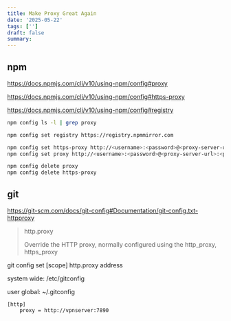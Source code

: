 ```yaml
---
title: Make Proxy Great Again
date: '2025-05-22'
tags: ['']
draft: false
summary:
---
```


## npm

https://docs.npmjs.com/cli/v10/using-npm/config#proxy

https://docs.npmjs.com/cli/v10/using-npm/config#https-proxy

https://docs.npmjs.com/cli/v10/using-npm/config#registry

```sh
npm config ls -l | grep proxy

npm config set registry https://registry.npmmirror.com

npm config set https-proxy http://<username>:<password>@<proxy-server-url>:<port>
npm config set proxy http://<username>:<password>@<proxy-server-url>:<port>

npm config delete proxy
npm config delete https-proxy
```

## git

https://git-scm.com/docs/git-config#Documentation/git-config.txt-httpproxy

> http.proxy
>
>   Override the HTTP proxy, normally configured using the http_proxy, https_proxy

git config set [scope] http.proxy address

system wide: /etc/gitconfig

user global: ~/.gitconfig

```
[http]
    proxy = http://vpnserver:7890
```
